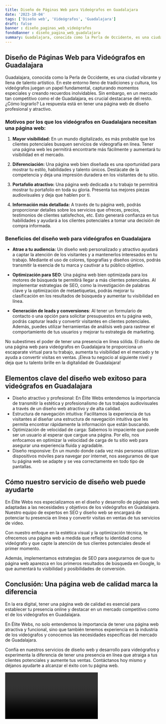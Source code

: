 ```yaml
---
title: Diseño de Páginas Web para Videógrafos en Guadalajara
date: '2023-10-04'
tags: ['Diseño web', 'Videógrafos', 'Guadalajara']
draft: false
banner : diseño_paginas_web_videógrafos
fondoBanner : diseño_pagina_web_guadalajara
summary: Guadalajara, conocida como la Perla de Occidente, es una ciudad vibrante y llena de talento artístico. En este entorno lleno de tradiciones y cultura, los videógrafos juegan un papel fundamental, capturando momentos especiales y creando recuerdos inolvidables. Sin embargo, en un mercado tan competitivo como el de Guadalajara, es crucial destacarse del resto. ¿Cómo lograrlo? La respuesta está en tener una página web de diseño profesional y atractivo.
---
```


## Diseño de Páginas Web para Videógrafos en Guadalajara

Guadalajara, conocida como la Perla de Occidente, es una ciudad vibrante y llena de talento artístico. En este entorno lleno de tradiciones y cultura, los videógrafos juegan un papel fundamental, capturando momentos especiales y creando recuerdos inolvidables. Sin embargo, en un mercado tan competitivo como el de Guadalajara, es crucial destacarse del resto. ¿Cómo lograrlo? La respuesta está en tener una página web de diseño profesional y atractivo.

### Motivos por los que los videógrafos en Guadalajara necesitan una página web:

1. **Mayor visibilidad:** En un mundo digitalizado, es más probable que los clientes potenciales busquen servicios de videografía en línea. Tener una página web les permitirá encontrarte más fácilmente y aumentará tu visibilidad en el mercado.

2. **Diferenciación:** Una página web bien diseñada es una oportunidad para mostrar tu estilo, habilidades y talento únicos. Destácate de la competencia y deja una impresión duradera en los visitantes de tu sitio.

3. **Portafolio atractivo:** Una página web dedicada a tu trabajo te permitirá mostrar tu portafolio en toda su gloria. Presenta tus mejores piezas audiovisuales y deja que hablen por ti.

4. **Información más detallada:** A través de tu página web, podrás proporcionar detalles sobre los servicios que ofreces, precios, testimonios de clientes satisfechos, etc. Esto generará confianza en tus habilidades y ayudará a los clientes potenciales a tomar una decisión de compra informada.

### Beneficios del diseño web para videógrafos en Guadalajara

- **Atrae a tu audiencia:** Un diseño web personalizado y atractivo ayudará a captar la atención de los visitantes y a mantenerlos interesados en tu trabajo. Mediante el uso de colores, tipografías y diseños únicos, podrás transmitir la esencia de tu marca y cautivar a tu público objetivo.

- **Optimización para SEO**: Una página web bien optimizada para los motores de búsqueda te permitirá llegar a más clientes potenciales. Al implementar estrategias de SEO, como la investigación de palabras clave y la optimización de metaetiquetas, podrás mejorar tu clasificación en los resultados de búsqueda y aumentar tu visibilidad en línea.

- **Generación de leads y conversiones**: Al tener un formulario de contacto o una opción para solicitar presupuestos en tu página web, podrás capturar leads y convertir visitantes en clientes potenciales. Además, puedes utilizar herramientas de análisis web para rastrear el comportamiento de tus usuarios y mejorar tu estrategia de marketing.

No subestimes el poder de tener una presencia en línea sólida. El diseño de una página web para videógrafos en Guadalajara te proporciona un escaparate virtual para tu trabajo, aumenta tu visibilidad en el mercado y te ayuda a convertir visitas en ventas. ¡Eleva tu negocio al siguiente nivel y deja que tu talento brille en la digitalidad de Guadalajara!

<GifSeo />

<Cta />

## Elementos clave del diseño web exitoso para videógrafos en Guadalajara

- Diseño atractivo y profesional: En Élite Webs entendemos la importancia de transmitir la estética y profesionalismo de tus trabajos audiovisuales a través de un diseño web atractivo y de alta calidad.
- Estructura de navegación intuitiva: Facilitamos la experiencia de tus visitantes al diseñar una estructura de navegación intuitiva que les permita encontrar rápidamente la información que están buscando.
- Optimización de velocidad de carga: Sabemos lo impaciente que puede ser un usuario al esperar que cargue una página. Por ello, nos enfocamos en optimizar la velocidad de carga de tu sitio web para asegurar una experiencia fluida y agradable.
- Diseño responsive: En un mundo donde cada vez más personas utilizan dispositivos móviles para navegar por internet, nos aseguramos de que tu página web se adapte y se vea correctamente en todo tipo de pantallas.

## Cómo nuestro servicio de diseño web puede ayudarte

En Élite Webs nos especializamos en el diseño y desarrollo de páginas web adaptadas a las necesidades y objetivos de los videógrafos en Guadalajara. Nuestro equipo de expertos en SEO y diseño web se encargará de potenciar tu presencia en línea y convertir visitas en ventas de tus servicios de video.

Con nuestro enfoque en la estética visual y la optimización técnica, te ofrecemos una página web a medida que refleje tu identidad como videógrafo y que capte la atención de tus clientes potenciales desde el primer momento.

Además, implementamos estrategias de SEO para asegurarnos de que tu página web aparezca en los primeros resultados de búsqueda en Google, lo que aumentará tu visibilidad y posibilidades de conversión.

## Conclusión: Una página web de calidad marca la diferencia

En la era digital, tener una página web de calidad es esencial para establecer tu presencia online y destacar en un mercado competitivo como el de los videógrafos en Guadalajara.

En Élite Webs, no solo entendemos la importancia de tener una página web atractiva y funcional, sino que también tenemos experiencia en la industria de los videógrafos y conocemos las necesidades específicas del mercado de Guadalajara.

Confía en nuestros servicios de diseño web y desarrollo para videógrafos y experimenta la diferencia de tener una presencia en línea que atraiga a tus clientes potenciales y aumente tus ventas. Contáctanos hoy mismo y déjanos ayudarte a alcanzar el éxito con tu página web.

<Video />

<CtaBot job='Videógrafos' city='Guadalajara'/>

<Gmaps query='Guadalajara+españa+maps' />